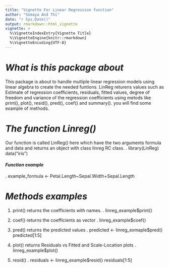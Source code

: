 ```yaml
---
title: "Vignette For Linear Regression function"
author: "Somaya And Thi"
date: "r Sys.Date()"
output: rmarkdown::html_vignette
vignette: >
  %\VignetteIndexEntry{Vignette Title}
  %\VignetteEngine{knitr::rmarkdown}
  %\VignetteEncoding{UTF-8}
---
```


# *What is this package about*

This package is about to handle multiple linear regression models using linear algebra to create the needed funtions. LinReg returens values such as Estimate of regression coefficients, residuals, fitted values, degree of freedom and variance of the regression coefficients using metods like print(), plot(), resid(), pred(), coef() and summary(). you will find some example of methods. 

# *The function Linreg()*

Our function is called LinReg() here which have the two arguments formula and data and returns an object with class linreg RC class.
.
library(LinReg)
data("iris")


#### *Function example*
.
example_formula <- Petal.Length~Sepal.Width+Sepal.Length


# *Methods examples*
 1. print() returns the coefficients with names.
.
 linreg_example$print()
 

2. coef() returns the coefficients as vector
.
 linreg_example$coef()
 

3. pred() returns the predicted values
.
 predicted <- linreg_exmaple$pred()
 predicted[1:5]
 

4. plot() returns Residuals vs Fitted and Scale-Location plots
.
 linreg_example$plot()
 

5. resid()
.
 residuals <- linreg_example$resid()
 residuals[1:5]
 


